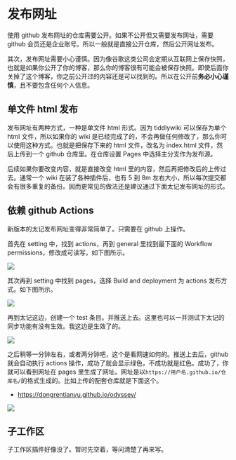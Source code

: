 # 发布网址

使用 github 发布网址的仓库需要公开。如果不公开但又需要发布网址，需要 github 会员还是企业账号。所以一般就是直接公开仓库，然后公开网址发布。

其次，发布网址需要小心谨慎。因为像谷歌这类公司会定期从互联网上保存快照，也就是如果你公开了你的博客，那么你的博客很有可能会被保存快照。即使后面你关掉了这个博客，你之前公开过的内容还是可以找到的。所以在公开前**务必小心谨慎**，且不要包含任何个人信息。

## 单文件 html 发布

发布网址有两种方式，一种是单文件 html 形式。因为 tiddlywiki 可以保存为单个 html 文件，所以如果你的 wiki 是已经完成了的，不会再做任何修改了，那么你可以使用这种方式。也就是把保存下来的 html 文件，改名为 index.html 文件，然后上传到一个 github 仓库里。在仓库设置 Pages 中选择主分支作为发布源。

后续如果你要改变内容，就是直接改变 html 里的内容，然后再把修改后的上传过去。通常一个 wiki 在装了各种插件后，也有 5 到 8m 左右大小，所以每次提交都会有很多重复的备份。因而更常见的做法还是建议通过下面太记发布网址的形式。

## 依赖 github Actions

新版本的太记发布网址变得非常简单了。只需要在 github 上操作。

首先在 setting 中，找到 actions，再到 general 里找到最下面的 Workflow permissions，修改成可读写，如下图所示。

![](./img/read-write-allow.png)

其次再到 setting 中找到 pages，选择 Build and deployment 为 actions 发布方式。如下图所示。

![](./img/set-actions.png)

再到太记这边，创建一个 test 条目。并推送上去。这里也可以一并测试下太记的同步功能有没有生效。我这边是生效了的。

![](./img/test-push.png)

之后稍等一分钟左右，或者两分钟吧，这个是看网速如何的。推送上去后，github 就会自动执行 actions 操作，成功了就会显示绿色，不成功就是红色。成功了，你就可以看到网址在 pages 里生成了网址。网址是以`https://用户名.github.io/仓库名/`的格式生成的。比如上传的配套仓库就是下面这个。

- https://dongrentianyu.github.io/odyssey/

![](./img/green-actions.png)

## 子工作区

子工作区插件好像没了。暂时先空着，等问清楚了再来写。
